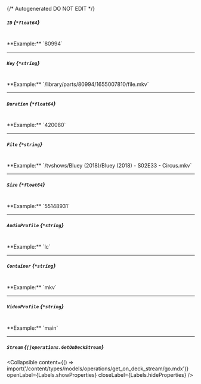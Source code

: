 {/* Autogenerated DO NOT EDIT  */}

##### `ID` *{`*float64`}*
<br/>
**Example:** `80994`

---
##### `Key` *{`*string`}*
<br/>
**Example:** `/library/parts/80994/1655007810/file.mkv`

---
##### `Duration` *{`*float64`}*
<br/>
**Example:** `420080`

---
##### `File` *{`*string`}*
<br/>
**Example:** `/tvshows/Bluey (2018)/Bluey (2018) - S02E33 - Circus.mkv`

---
##### `Size` *{`*float64`}*
<br/>
**Example:** `55148931`

---
##### `AudioProfile` *{`*string`}*
<br/>
**Example:** `lc`

---
##### `Container` *{`*string`}*
<br/>
**Example:** `mkv`

---
##### `VideoProfile` *{`*string`}*
<br/>
**Example:** `main`

---
##### `Stream` *{`[]operations.GetOnDeckStream`}*

<Collapsible content={() => import('/content/types/models/operations/get_on_deck_stream/go.mdx')} openLabel={Labels.showProperties} closeLabel={Labels.hideProperties} />



